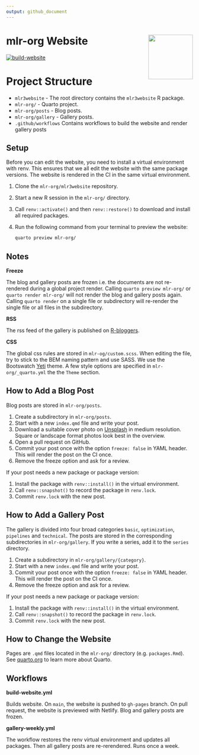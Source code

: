 ```yaml
---
output: github_document
---
```



# mlr-org Website <img src="man/figures/logo.png" align="right" width = "120" />

[![build-website](https://github.com/mlr-org/mlr3website/actions/workflows/build-website.yml/badge.svg)](https://github.com/mlr-org/mlr3website/actions/workflows/build-website.yml)

# Project Structure

* `mlr3website` - The root directory contains the `mlr3website` R package.
* `mlr-org/` - Quarto project.
* `mlr-org/posts` - Blog posts.
* `mlr-org/gallery` - Gallery posts.
* `.github/workflows` Contains workflows to build the website and render gallery posts

## Setup

Before you can edit the website, you need to install a virtual environment with renv.
This ensures that we all edit the website with the same package versions.
The website is rendered in the CI in the same virtual environment.

1. Clone the `mlr-org/mlr3website` repository.
1. Start a new R session in the `mlr-org/` directory.
1. Call `renv::activate()` and then `renv::restore()` to download and install all required packages.
1. Run the following command from your terminal to preview the website:

    ```bash
    quarto preview mlr-org/
    ```

## Notes

**Freeze**

The blog and gallery posts are frozen i.e. the documents are not re-rendered during a global project render.
Calling `quarto preview mlr-org/` or `quarto render mlr-org/` will not render the blog and gallery posts again.
Calling `quarto render` on a single file or subdirectory will re-render the single file or all files in the subdirectory.

**RSS**

The rss feed of the gallery is published on [R-bloggers](https://www.r-bloggers.com/).

**CSS**

The global css rules are stored in `mlr-og/custom.scss`.
When editing the file, try to stick to the BEM naming pattern and use SASS.
We use the Bootswatch [Yeti](https://bootswatch.com/yeti/) theme.
A few style options are specified in `mlr-org/_quarto.yml` the the `Theme` section.

## How to Add a Blog Post

Blog posts are stored in `mlr-org/posts`.

1. Create a subdirectory in `mlr-org/posts`.
1. Start with a new `index.qmd` file and write your post.
1. Download a suitable cover photo on [Unsplash](https://unsplash.com) in medium resolution.
   Square or landscape format photos look best in the overview.
1. Open a pull request on GitHub.
1. Commit your post once with the option `freeze: false` in YAML header.
   This will render the post on the CI once.
1. Remove the freeze option and ask for a review.

If your post needs a new package or package version:

1. Install the package with `renv::install()` in the virtual environment.
1. Call `renv::snapshot()` to record the package in `renv.lock`.
1. Commit `renv.lock` with the new post.

## How to Add a Gallery Post

The gallery is divided into four broad categories `basic`, `optimization`, `pipelines` and `technical`.
The posts are stored in the corresponding subdirectories in `mlr-org/gallery`.
If you write a series, add it to the `series` directory.

1. Create a subdirectory in `mlr-org/gallery/{category}`.
1. Start with a new `index.qmd` file and write your post.
1. Commit your post once with the option `freeze: false` in YAML header.
   This will render the post on the CI once.
1. Remove the freeze option and ask for a review.

If your post needs a new package or package version:

1. Install the package with `renv::install()` in the virtual environment.
1. Call `renv::snapshot()` to record the package in `renv.lock`.
1. Commit `renv.lock` with the new post.

## How to Change the Website

Pages are `.qmd` files located in the `mlr-org/` directory (e.g. `packages.Rmd`).
See [quarto.org](https://quarto.org) to learn more about Quarto.

## Workflows

**build-website.yml**

Builds website.
On `main`, the website is pushed to `gh-pages` branch.
On pull request, the website is previewed with Netlify.
Blog and gallery posts are frozen.

**gallery-weekly.yml**

The workflow restores the renv virtual environment and updates all packages.
Then all gallery posts are re-rerendered.
Runs once a week.
